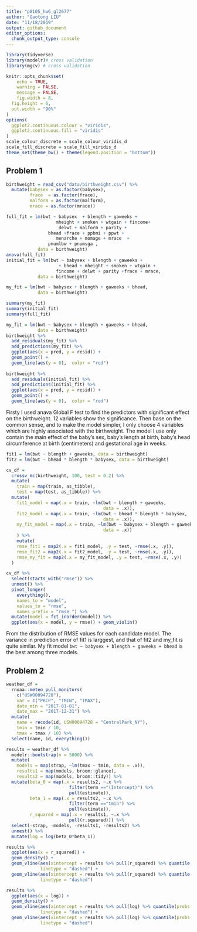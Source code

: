 ```yaml
---
title: "p8105_hw6_gl2677"
author: "Gaotong LIU"
date: "11/18/2019"
output: github_document
editor_options: 
  chunk_output_type: console
---
```


```r
library(tidyverse)
library(modelr)# cross validation
library(mgcv) # cross validation

knitr::opts_chunk$set(
	echo = TRUE,
	warning = FALSE,
	message = FALSE,
	fig.width = 8, 
  fig.height = 6,
  out.width = "90%"
)
options(
  ggplot2.continuous.colour = "viridis",
  ggplot2.continuous.fill = "viridis"
)
scale_colour_discrete = scale_colour_viridis_d
scale_fill_discrete = scale_fill_viridis_d
theme_set(theme_bw() + theme(legend.position = "bottom"))
```

## Problem 1
```r
birthweight = read_csv("data/birthweight.csv") %>% 
  mutate(babysex = as.factor(babysex),
         frace  = as.factor(frace),
         malform = as.factor(malform),
         mrace = as.factor(mrace))
```

```r
full_fit = lm(bwt ~ babysex  + blength + gaweeks + 
                   mheight + smoken + wtgain + fincome+ 
                    delwt + malform + parity + 
                bhead +frace + ppbmi + ppwt +
                   menarche + momage + mrace  + 
                pnumlbw + pnumsga ,
            data = birthweight)
anova(full_fit)
initial_fit = lm(bwt ~ babysex + blength + gaweeks + 
                    + bhead + mheight + smoken + wtgain +
                   fincome + delwt + parity +frace + mrace,
            data = birthweight)

my_fit = lm(bwt ~ babysex + blength + gaweeks + bhead,
            data = birthweight)

summary(my_fit)
summary(initial_fit)
summary(full_fit)

```


```r
my_fit = lm(bwt ~ babysex + blength + gaweeks + bhead,
            data = birthweight)
birthweight %>% 
  add_residuals(my_fit) %>% 
  add_predictions(my_fit) %>% 
  ggplot(aes(x = pred, y = resid)) +
  geom_point() +
  geom_line(aes(y = 0),  color = "red")
  
birthweight %>% 
  add_residuals(initial_fit) %>% 
  add_predictions(initial_fit) %>% 
  ggplot(aes(x = pred, y = resid)) +
  geom_point() +
  geom_line(aes(y = 0),  color = "red")
```

Firsty I used anava Global F test to find the predictors with significant effect on the birthweight. 12 variables show the significance. Then base on the common sense, and to make the model simpler, I only choose 4 variables which are highly associated with the birthweight. The model I use only contain the main effect of  the baby's sex, baby’s length at birth, baby’s head circumference at birth (centimeters) and gestational age in weeks.

```r
fit1 = lm(bwt ~ blength + gaweeks, data = birthweight)
fit2 = lm(bwt ~ bhead * blength * babysex, data = birthweight)

```

```r
cv_df = 
  crossv_mc(birthweight, 100, test = 0.2) %>%
  mutate(
    train = map(train, as_tibble),
    test = map(test, as_tibble)) %>% 
  mutate(
    fit1_model = map(.x = train, ~lm(bwt ~ blength + gaweeks, 
                                     data = .x)),
    fit2_model = map(.x = train, ~lm(bwt ~ bhead * blength * babysex, 
                                     data = .x)),
    my_fit_model = map(.x = train, ~lm(bwt ~ babysex + blength + gaweeks + bhead,
                                     data = .x))
    ) %>% 
    mutate(
    rmse_fit1 = map2(.x = fit1_model, .y = test, ~rmse(.x, .y)),
    rmse_fit2 = map2(.x = fit2_model, .y = test, ~rmse(.x, .y)),
    rmse_my_fit = map2(.x = my_fit_model, .y = test, ~rmse(.x, .y))
  )
```

```r
cv_df %>%
  select(starts_with("rmse")) %>%
  unnest() %>% 
  pivot_longer(
    everything(),
    names_to = "model",
    values_to = "rmse",
    names_prefix = "rmse_") %>%
  mutate(model = fct_inorder(model)) %>%
  ggplot(aes(x = model, y = rmse)) + geom_violin()
```

From the distribution of RMSE values for each candidate model. The variance in prediction error of fit1 is larggest, and that of fit2 and my_fit is quite similar. My fit model `bwt ~ babysex + blength + gaweeks + bhead` is the best among three models.

## Problem 2
```r
weather_df = 
  rnoaa::meteo_pull_monitors(
    c("USW00094728"),
    var = c("PRCP", "TMIN", "TMAX"), 
    date_min = "2017-01-01",
    date_max = "2017-12-31") %>%
  mutate(
    name = recode(id, USW00094728 = "CentralPark_NY"),
    tmin = tmin / 10,
    tmax = tmax / 10) %>%
  select(name, id, everything())
```

```r
results = weather_df %>% 
  modelr::bootstrap(n = 5000) %>% 
  mutate(
    models = map(strap, ~lm(tmax ~ tmin, data = .x)),
    results1 = map(models, broom::glance),
    results2 = map(models, broom::tidy)) %>% 
  mutate(beta_0 = map(.x = results2, ~.x %>% 
                        filter(term =="(Intercept)") %>% 
                        pull(estimate)),
         beta_1 = map(.x = results2, ~.x %>% 
                        filter(term =="tmin") %>% 
                        pull(estimate)),
         r_squared = map(.x = results1, ~.x %>% 
                        pull(r.squared))) %>% 
  select(-strap, -models, -results1, -results2) %>%
  unnest() %>% 
  mutate(log = log(beta_0*beta_1))
```

```r
results %>% 
  ggplot(aes(x = r_squared)) + 
  geom_density() +
  geom_vline(aes(xintercept = results %>% pull(r_squared) %>% quantile(probs = 0.025)),
             linetype = "dashed") +
  geom_vline(aes(xintercept = results %>% pull(r_squared) %>% quantile(probs = 0.975)),
             linetype = "dashed")

results %>% 
  ggplot(aes(x = log)) + 
  geom_density() +
  geom_vline(aes(xintercept = results %>% pull(log) %>% quantile(probs = 0.025)),
             linetype = "dashed") +
  geom_vline(aes(xintercept = results %>% pull(log) %>% quantile(probs = 0.975)),
             linetype = "dashed")
```

